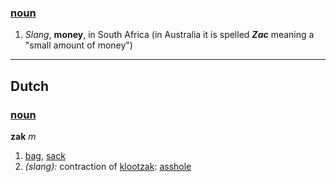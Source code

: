 ===[[noun]]===
#''Slang'', '''money''', in South Africa (in Australia it is spelled ''' ''Zac'' ''' meaning a "small amount of money")
----
==Dutch==
===[[noun]]===

'''zak''' ''m''
#[[bag]], [[sack]]
#''(slang):'' contraction of [[klootzak]]: [[asshole]]